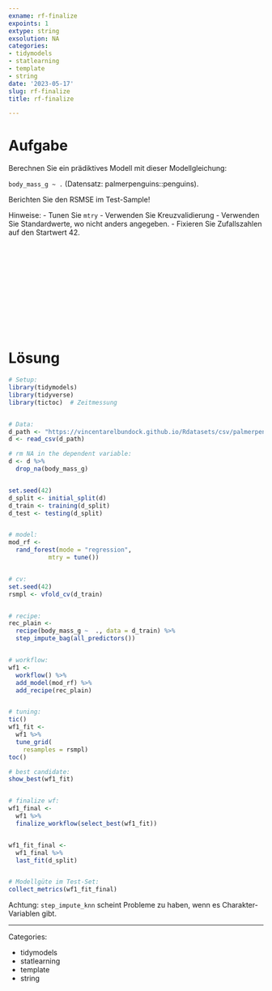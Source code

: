 ```yaml
---
exname: rf-finalize
expoints: 1
extype: string
exsolution: NA
categories:
- tidymodels
- statlearning
- template
- string
date: '2023-05-17'
slug: rf-finalize
title: rf-finalize

---
```





# Aufgabe

<!-- Schreiben Sie eine Vorlage für eine prädiktive Analyse mit Tidymodels! -->

Berechnen Sie ein prädiktives Modell mit dieser Modellgleichung:

`body_mass_g ~ .` (Datensatz: palmerpenguins::penguins).


Berichten Sie den RSMSE im Test-Sample!

Hinweise:
- Tunen Sie `mtry`
- Verwenden Sie Kreuzvalidierung
- Verwenden Sie Standardwerte, wo nicht anders angegeben.
- Fixieren Sie Zufallszahlen auf den Startwert 42.






</br>
</br>
</br>
</br>
</br>
</br>
</br>
</br>
</br>
</br>

# Lösung

```r
# Setup:
library(tidymodels)
library(tidyverse)
library(tictoc)  # Zeitmessung


# Data:
d_path <- "https://vincentarelbundock.github.io/Rdatasets/csv/palmerpenguins/penguins.csv"
d <- read_csv(d_path)

# rm NA in the dependent variable:
d <- d %>% 
  drop_na(body_mass_g)


set.seed(42)
d_split <- initial_split(d)
d_train <- training(d_split)
d_test <- testing(d_split)


# model:
mod_rf <-
  rand_forest(mode = "regression",
           mtry = tune())


# cv:
set.seed(42)
rsmpl <- vfold_cv(d_train)


# recipe:
rec_plain <- 
  recipe(body_mass_g ~  ., data = d_train) %>% 
  step_impute_bag(all_predictors())


# workflow:
wf1 <-
  workflow() %>% 
  add_model(mod_rf) %>% 
  add_recipe(rec_plain)


# tuning:
tic()
wf1_fit <-
  wf1 %>% 
  tune_grid(
    resamples = rsmpl)
toc()

# best candidate:
show_best(wf1_fit)


# finalize wf:
wf1_final <-
  wf1 %>% 
  finalize_workflow(select_best(wf1_fit))


wf1_fit_final <-
  wf1_final %>% 
  last_fit(d_split)


# Modellgüte im Test-Set:
collect_metrics(wf1_fit_final)
```


Achtung: `step_impute_knn` scheint Probleme zu haben, wenn es Charakter-Variablen gibt.





---

Categories: 

- tidymodels
- statlearning
- template
- string

